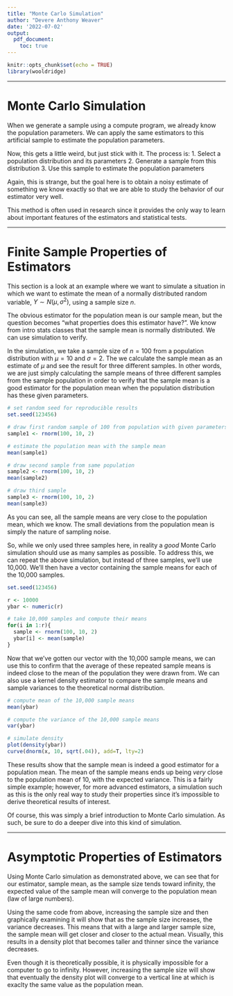 ```yaml
---
title: "Monte Carlo Simulation"
author: "Devere Anthony Weaver"
date: '2022-07-02'
output:
  pdf_document:
    toc: true
---
```


```r
knitr::opts_chunk$set(echo = TRUE)
library(wooldridge)
```

---

# Monte Carlo Simulation

When we generate a sample using a compute program, we already know the population parameters. We can
apply the same estimators to this artificial sample to estimate the population parameters. 

Now, this gets a little weird, but just stick with it. The process is:
1. Select a population distribution and its parameters
2. Generate a sample from this distribution 
3. Use this sample to estimate the population parameters

Again, this is strange, but the goal here is to obtain a noisy estimate of something we know exactly
so that we are able to study the behavior of our estimator very well. 

This method is often used in research since it provides the only way to learn about important features
of the estimators and statistical tests. 

---

# Finite Sample Properties of Estimators 

This section is a look at an example where we want to simulate a situation in which we want to estimate the mean of a normally
distributed random variable, $Y \sim N(\mu, \sigma^2)$, using a sample size $n$.

The obvious estimator for the population mean is our sample mean, but the question becomes "what properties does this estimator
have?". We know from intro stats classes that the sample mean is normally distributed. We can use simulation to verify. 

In the simulation, we take a sample size of $n=100$ from a population distribution with $\mu=10$ and $\sigma=2$. The we calculate
the sample mean as an estimate of $\mu$ and see the result for three different samples. In other words, we are just simply 
calculating the sample means of three different samples from the sample population in order to verify that the sample mean 
is a good estimator for the population mean when the population distribution has these given parameters. 

```r
# set random seed for reproducible results 
set.seed(123456)

# draw first random sample of 100 from population with given parameters above 
sample1 <- rnorm(100, 10, 2)

# estimate the population mean with the sample mean 
mean(sample1)

# draw second sample from same population 
sample2 <- rnorm(100, 10, 2)
mean(sample2)

# draw third sample 
sample3 <- rnorm(100, 10, 2)
mean(sample3)
```

As you can see, all the sample means are very close to the population mean, which we know. The small deviations from the 
population mean is simply the nature of sampling noise. 

So, while we only used three samples here, in reality a *good* Monte Carlo simulation should use as many samples as possible. To
address this, we can repeat the above simulation, but instead of three samples, we'll use 10,000. We'll then have a vector 
containing the sample means for each of the 10,000 samples.

```r
set.seed(123456)

r <- 10000
ybar <- numeric(r)

# take 10,000 samples and compute their means 
for(i in 1:r){
  sample <- rnorm(100, 10, 2)
  ybar[i] <- mean(sample)
}
```

Now that we've gotten our vector with the 10,000 sample means, we can use this to confirm that the average of these repeated
sample means is indeed close to the mean of the population they were drawn from. We can also use a kernel density estimator to
compare the sample means and sample variances to the theoretical normal distribution. 

```r
# compute mean of the 10,000 sample means 
mean(ybar)

# compute the variance of the 10,000 sample means 
var(ybar)

# simulate density 
plot(density(ybar))
curve(dnorm(x, 10, sqrt(.04)), add=T, lty=2)
```

These results show that the sample mean is indeed a good estimator for a population mean. The mean of the sample means ends up 
being *very* close to the population mean of 10, with the expected variance. This is a fairly simple example; however, for more
advanced estimators, a simulation such as this is the only real way to study their properties since it's impossible to derive 
theoretical results of interest. 

Of course, this was simply a brief introduction to Monte Carlo simulation. As such, be sure to do a deeper dive into this kind of
simulation. 

---

# Asymptotic Properties of Estimators

Using Monte Carlo simulation as demonstrated above, we can see that for our estimator, sample mean, as the sample size tends 
toward infinity, the expected value of the sample mean will converge to the population mean (law of large numbers). 

Using the same code from above, increasing the sample size and then graphically examining it will show that as the sample size 
increases, the variance decreases. This means that with a large and larger sample size, the sample mean will get closer and 
closer to the actual mean. Visually, this results in a density plot that becomes taller and thinner since the variance decreases.

Even though it is theoretically possible, it is physically impossible for a computer to go to infinity. However, increasing the
sample size will show that eventually the density plot will converge to a vertical line at which is exaclty the same value as
the population mean. 